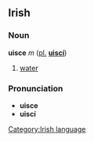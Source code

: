 ==Irish==
===Noun===
'''uisce''' ''m'' ([[plural|pl.]] '''[[uiscí]]''')

#[[water]]

===Pronunciation===
*'''uisce''' {{IPA|[&#712;i&#643;k&#690;&#601;]}}
*'''uiscí''' {{IPA|[&#712;i&#643;k&#690;i&#720;]}}

[[Category:Irish language]]